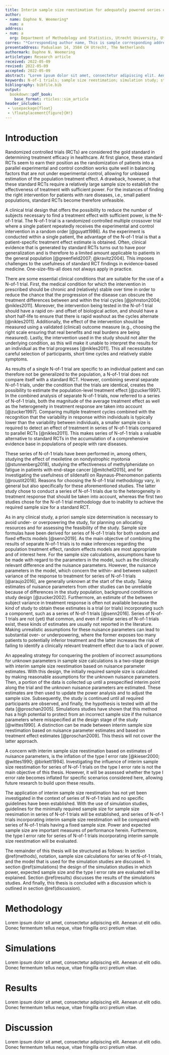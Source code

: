 ```yaml
---
title: Interim sample size reestimation for adequately powered series of N-of-1 trials
author:
- name: Daphne N. Weemering*
  num: a
address:
- num: a
  org: Department of Methodology and Statistics, Utrecht University, Utrecht, The Netherlands
corres: "*Corresponding author name, This is sample corresponding address. \\email{authorone@gmail.com}"
presentaddress: Padualaan 14, 3584 CH Utrecht, The Netherlands
authormark: Daphne N. Weemering
articletype: Research article
received: 2022-05-09
revised: 2022-05-09
accepted: 2022-05-09
abstract: "Lorem ipsum dolor sit amet, consectetur adipiscing elit. Aenean ut elit odio. Donec fermentum tellus neque, vitae fringilla orci pretium vitae. Fusce maximus finibus facilisis. Donec ut ullamcorper turpis. Donec ut porta ipsum. Nullam cursus mauris a sapien ornare pulvinar. Aenean malesuada molestie erat quis mattis. Praesent scelerisque posuere faucibus. Praesent nunc nulla, ullamcorper ut ullamcorper sed, molestie ut est. Donec consequat libero nisi, non semper velit vulputate et. Quisque eleifend tincidunt ligula, bibendum finibus massa cursus eget. Curabitur aliquet vehicula quam non pulvinar. Aliquam facilisis tortor nec purus finibus, sit amet elementum eros sodales. Ut porta porttitor vestibulum. Integer molestie, leo ut maximus aliquam, velit dui iaculis nibh, eget hendrerit purus risus sit amet dolor. Sed sed tincidunt ex. Curabitur imperdiet egestas tellus in iaculis. Maecenas ante neque, pretium vel nisl at, lobortis lacinia neque. In gravida elit vel volutpat imperdiet. Sed ut nulla arcu. Proin blandit interdum ex sit amet laoreet. Phasellus efficitur, sem hendrerit mattis dapibus, nunc tellus ornare nisi, nec eleifend enim nibh ac ipsum. Aenean tincidunt nisl sit amet facilisis faucibus. Donec odio erat, bibendum eu imperdiet sed, gravida luctus turpis."
keywords: N-of-1 trials; sample size reestimation; simulation study; statistical methods;
bibliography: bibfile.bib
output:
  bookdown::pdf_book:
    base_format: rticles::sim_article
header_includes: 
 - \usepackage{float}
 - \floatplacement{figure}{H!}
---
```


# Introduction 
Randomized controlled trials (RCTs) are considered the gold standard in determining treatment efficacy in healthcare. At first glance, these standard RCTs seem to earn their position as the randomization of patients into a parallel experimental and control condition works quite well in balancing factors that are not under experimental control, allowing for unbiased estimation of the population treatment effect. A drawback, however, is that these standard RCTs require a relatively large sample size to establish the effectiveness of treatment with sufficient power. For the instances of finding the right intervention for patients with rare diseases, i.e., small patient populations, standard RCTs become therefore unfeasible. 

A clinical trial design that offers the possibility to reduce the number of subjects necessary to find a treatment effect with sufficient power, is the N-of-1 trial. The N-of-1 trial is a randomized controlled multiple crossover trial where a single patient repeatedly receives the experimental and control intervention in a random order [@guyatt1986]. As the experiment is conducted within a single patient, the advantage of the N-of-1 trial is that a patient-specific treatment effect estimate is obtained. Often, clinical evidence that is generated by standard RCTs turns out to have poor generalization and is therefore to a limited amount applicable to patients in the general population [@greenfield2007; @kravitz2004]. This imposes challenges to the usefulness of standard RCT findings in evidence-based medicine. One-size-fits-all does not always apply in practice. 

There are some essential clinical conditions that are suitable for the use of a N-of-1 trial. First, the medical condition for which the intervention in prescribed should be chronic and (relatively) stable over time in order to reduce the chance that the progression of the disease can obscure the treatment differences between and within the trial cycles [@johnston2004; @nikles2011]. Moreover, the intervention being tested in the N-of-1 trial should have a rapid on- and offset of biological action, and should have a short half-life to ensure that there is rapid washout as the cycles alternate [@nikles2011]. Additionally, the effect of the intervention should be measured using a validated (clinical) outcome measure (e.g., choosing the right scale ensuring that real benefits and real burdens are being measured). Lastly, the intervention used in the study should not alter the underlying condition, as this will make it unable to interpret the results for an individual as the trial progresses [@nikles2011]. This all necessitates careful selection of participants, short time cycles and relatively stable symptoms. 

As results of a single N-of-1 trial are specific to an individual patient and can therefore not be generalized to the population, a N-of-1 trial does not compare itself with a standard RCT. However, combining several separate N-of-1 trials, under the condition that the trials are identical, creates the possibility to estimate the population-level treatment effect [@zucker1997]. In the combined analysis of separate N-of-1 trials, now referred to a series of N-of-1 trials, both the magnitude of the average treatment effect as well as the heterogeneity in treatment response are taken into account [@zucker1997]. Comparing multiple treatment cycles combined with the recognition that the variability in response within individuals is typically lower than the variability between individuals, a smaller sample size is required to detect an effect of treatment in series of N-of-1 trials compared to parallel RCTs [@nikles2011]. This makes series of N-of-1 trials a valuable alternative to standard RCTs in the accumulation of a comprehensive evidence base in populations of people with rare diseases. 

[]: # NOT ENTIRELY SATISFIED WITH THIS PART -- REWRITE A BIT
These series of N-of-1 trials have been performed in, among others, studying the effect of mexiletine on nondystrophic myotonia [@stunnenberg2018], studying the effectiveness of methylphenidate on fatigue in patients with end-stage cancer [@mitchell2015], and for investigating the usefulness of sildenafil on Raynaus-Phenomenon patients [@roustit2018]. Reasons for choosing the N-of-1 trial methodology vary, in general but also specifically for these aforementioned studies. The latter study chose to conduct a series of N-of-1 trials due to the heterogeneity in treatment response that should be taken into account, whereas the first two studies chose for the N-of-1 trial methodology due to inability to achieve the required sample size for a standard RCT. 

As in any clinical study, a priori sample size determination is necessary to avoid under- or overpowering the study, for planning on allocating resources and for assessing the feasibility of the study. Sample size formulas have been derived for series of N-of-1 trials for both random and fixed effects models [@senn2019]. As the main objective of combining the results of separate N-of-1 trials is to make inferences regarding the population treatment effect, random effects models are most appropriate and of interest here. For the sample size calculations, assumptions have to be made with regard to the parameters in the model, such as the clinically relevant difference and the nuisance parameters. However, the nuisance parameters in the model, which concern the within- and between subject variance of the response to treatment for series of N-of-1 trials [@araujo2016], are generally unknown at the start of the study. Taking estimates of nuisance parameters from other studies can be unreliable because of differences in the study population, background conditions or study design [@zucker2002]. Furthermore, an estimate of the between subject variance in treatment response is often not available because the kind of study to obtain these estimates is a trial (or trials) incorporating such a component, such as a series of N-of-1 trials [@senn2016]. Series of N-of-1 trials are not (yet) that common, and even if similar series of N-of-1 trials exist, these kinds of estimates are usually not reported in the literature. Making unrealistic assumptions for these nuisance parameters can lead to substantial over- or underpowering, where the former exposes too many patients to potentially inferior treatment and the latter increases the risk of failing to identify a clinically relevant treatment effect due to a lack of power.

An appealing strategy for conquering the problem of incorrect assumptions for unknown parameters in sample size calculations is a two-stage design with interim sample size reestimation based on nuisance parameter estimates. With this design, the initially required sample size is calculated by making reasonable assumptions for the unknown nuisance parameters. Then, a portion of the data is collected up until a prespecified interim point along the trial and the unknown nuisance parameters are estimated. These estimates are then used to update the power analysis and to adjust the sample size. Subsequently, the study is continued until all required participants are observed, and finally, the hypothesis is tested with all the data [@proschan2005]. Simulations studies have shown that this method has a high potential to protect from an incorrect sample size if the nuisance parameters where misspecified at the design stage of the study [@wittes1990]. A distinction can be made between interim sample size reestimation based on nuisance parameter estimates and based on treatment effect estimates [@proschan2009]. This thesis will not cover the latter approach. 

A concern with interim sample size reestimation based on estimates of nuisance parameters, is the inflation of the type I error rate [@kieser2000; @wittes1990; @birkett1994]. Investigating the influence of interim sample size reestimation for series of N-of-1 trials on the type I error rate is not the main objective of this thesis. However, it will be assessed whether the type I error rate becomes inflated for specific scenarios considered here, allowing future research to build upon these results. 

The application of interim sample size reestimation has not yet been investigated in the context of series of N-of-1 trials and no specific guidelines have been established. With the use of simulation studies, guidelines for the minimally required sample size for sample size reesimation in series of N-of-1 trials will be established, and series of N-of-1 trials incorporating interim sample size reestimation will be compared with series of N-of-1 trials having a fixed sample size. Power and expected sample size are important measures of performance herein. Furthermore, the type I error rate for series of N-of-1 trials incorporating interim sample size reestimation will be evaluated.  

The remainder of this thesis will be structured as follows: In section \@ref(methods), notation, sample size calculations for series of N-of-1 trials, and the model that is used for the simulation studies are discussed. In section \@ref(simulations) the design of the simulation studies in which power, expected sample size and the type I error rate are evaluated will be explained. Section \@ref(results) discusses the results of the simulations studies. And finally, this thesis is concluded with a discussion which is outlined in section \@ref(discussion). 

# Methodology {#methods}
Lorem ipsum dolor sit amet, consectetur adipiscing elit. Aenean ut elit odio. Donec fermentum tellus neque, vitae fringilla orci pretium vitae.

# Simulations {#simulations}
Lorem ipsum dolor sit amet, consectetur adipiscing elit. Aenean ut elit odio. Donec fermentum tellus neque, vitae fringilla orci pretium vitae.

# Results {#results}
Lorem ipsum dolor sit amet, consectetur adipiscing elit. Aenean ut elit odio. Donec fermentum tellus neque, vitae fringilla orci pretium vitae.

# Discussion {#discussion}
Lorem ipsum dolor sit amet, consectetur adipiscing elit. Aenean ut elit odio. Donec fermentum tellus neque, vitae fringilla orci pretium vitae.























